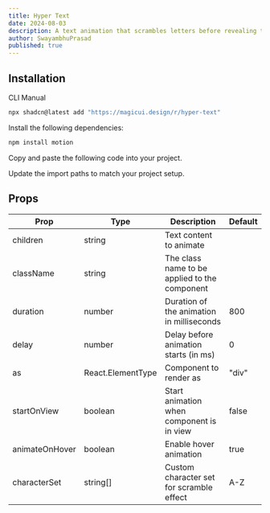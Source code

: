 ```yaml
---
title: Hyper Text
date: 2024-08-03
description: A text animation that scrambles letters before revealing the final text.
author: SwayambhuPrasad
published: true
---
```


<ComponentPreview name="hyper-text-demo" />

## Installation

<Tabs defaultValue="cli">

<TabsList>
  <TabsTrigger value="cli">CLI</TabsTrigger>
  <TabsTrigger value="manual">Manual</TabsTrigger>
</TabsList>
<TabsContent value="cli">

```bash
npx shadcn@latest add "https://magicui.design/r/hyper-text"
```

</TabsContent>

<TabsContent value="manual">

<Steps>

<Step>Install the following dependencies:</Step>

```bash
npm install motion
```

<Step>Copy and paste the following code into your project.</Step>

<ComponentSource name="hyper-text" />

<Step>Update the import paths to match your project setup.</Step>

</Steps>

</TabsContent>

</Tabs>

## Props

| Prop           | Type              | Description                                   | Default |
| -------------- | ----------------- | --------------------------------------------- | ------- |
| children       | string            | Text content to animate                       |         |
| className      | string            | The class name to be applied to the component |         |
| duration       | number            | Duration of the animation in milliseconds     | 800     |
| delay          | number            | Delay before animation starts (in ms)         | 0       |
| as             | React.ElementType | Component to render as                        | "div"   |
| startOnView    | boolean           | Start animation when component is in view     | false   |
| animateOnHover | boolean           | Enable hover animation                        | true    |
| characterSet   | string[]          | Custom character set for scramble effect      | A-Z     |
